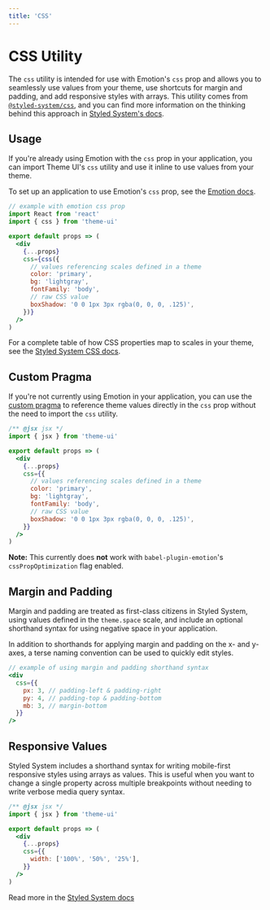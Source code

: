 ```yaml
---
title: 'CSS'
---
```




# CSS Utility

The `css` utility is intended for use with Emotion's `css` prop and allows you to seamlessly use values from your theme, use shortcuts for margin and padding, and add responsive styles with arrays.
This utility comes from [`@styled-system/css`][styled-system/css], and you can find more information on the thinking behind this approach in [Styled System's docs](https://styled-system.com).

## Usage

If you're already using Emotion with the `css` prop in your application, you can import Theme UI's `css` utility and use it inline to use values from your theme.

To set up an application to use Emotion's `css` prop, see the [Emotion docs](https://emotion.sh/docs/css-prop).

```jsx
// example with emotion css prop
import React from 'react'
import { css } from 'theme-ui'

export default props => (
  <div
    {...props}
    css={css({
      // values referencing scales defined in a theme
      color: 'primary',
      bg: 'lightgray',
      fontFamily: 'body',
      // raw CSS value
      boxShadow: '0 0 1px 3px rgba(0, 0, 0, .125)',
    })}
  />
)
```

For a complete table of how CSS properties map to scales in your theme, see the [Styled System CSS docs](https://styled-system.com/css#theme-keys).

## Custom Pragma

If you're not currently using Emotion in your application, you can
use the [custom pragma](/custom-pragma) to reference theme values directly
in the `css` prop without the need to import the `css` utility.

```jsx
/** @jsx jsx */
import { jsx } from 'theme-ui'

export default props => (
  <div
    {...props}
    css={{
      // values referencing scales defined in a theme
      color: 'primary',
      bg: 'lightgray',
      fontFamily: 'body',
      // raw CSS value
      boxShadow: '0 0 1px 3px rgba(0, 0, 0, .125)',
    }}
  />
)
```

**Note:** This currently does **not** work with `babel-plugin-emotion`'s `cssPropOptimization` flag enabled.

## Margin and Padding

Margin and padding are treated as first-class citizens in Styled System,
using values defined in the `theme.space` scale, and include an optional shorthand syntax for using negative space in your application.

In addition to shorthands for applying margin and padding on the x- and y-axes, a terse naming convention can be used to quickly edit styles.

```jsx
// example of using margin and padding shorthand syntax
<div
  css={{
    px: 3, // padding-left & padding-right
    py: 4, // padding-top & padding-bottom
    mb: 3, // margin-bottom
  }}
/>
```

## Responsive Values

Styled System includes a shorthand syntax for writing mobile-first responsive styles using arrays as values.
This is useful when you want to change a single property across multiple breakpoints without needing to write verbose media query syntax.

```jsx
/** @jsx jsx */
import { jsx } from 'theme-ui'

export default props => (
  <div
    {...props}
    css={{
      width: ['100%', '50%', '25%'],
    }}
  />
)
```

Read more in the [Styled System docs](https://styled-system.com/responsive-styles)

[styled-system/css]: https://styled-system.com/css

